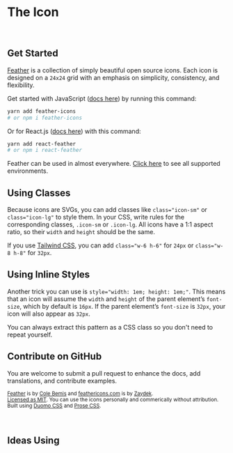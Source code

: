 # The <code><KebabCase /></code> Icon

<BentoBox />

<!-- ## Quick Start

<pre>
	<code>

{`function Thing() {
	return (
		${<TitleCase />}
	)
}`}

	</code>
</pre> -->

<br />

<!--

## Quick Start

- **[JavasScript](https://github.com/feathericons/feather)** <code><JavasScript /></code>
- **[React.js](https://github.com/feathericons/react-feather)** <code><ReactJS /></code>

-->

## Get Started

[Feather](https://github.com/feathericons/feather) is a collection of simply beautiful open source icons. Each icon is
designed on a `24x24` grid with an emphasis on simplicity, consistency, and flexibility.

Get started with JavaScript ([docs here](https://github.com/feathericons/feather)) by running this command:

```bash
yarn add feather-icons
# or npm i feather-icons
```

Or for React.js ([docs here](https://github.com/feathericons/react-feather)) with this command:

<!-- TODO: Add Vue docs? -->

```bash
yarn add react-feather
# or npm i react-feather
```

Feather can be used in almost everywhere. [Click here](https://github.com/feathericons/feather#related-projects) to see
all supported environments.

## Using Classes

Because icons are SVGs, you can add classes like `class="icon-sm"` or `class="icon-lg"` to style them. In your CSS,
write rules for the corresponding classes, `.icon-sm` or `.icon-lg`. All icons have a 1:1 aspect ratio, so their `width`
and `height` should be the same.

If you use [Tailwind CSS](https://tailwindcss.com), you can add `class="w-6 h-6"` for `24px` or `class="w-8 h-8"` for
`32px`.

## Using Inline Styles

Another trick you can use is `style="width: 1em; height: 1em;"`. This means that an icon will assume the `width` and
`height` of the parent element’s `font-size`, which by default is `16px`. If the parent element’s `font-size` is `32px`,
your icon will also appear as `32px`.

You can always extract this pattern as a CSS class so you don't need to repeat yourself.

## Contribute on GitHub

You are welcome to submit a pull request to enhance the docs, add translations, and contribute examples.

<p>
<small>

[Feather](https://github.com/feathericons/feather) is by [Cole Bemis](https://twitter.com/colebemis) and
[feathericons.com](https://github.com/feathericons/feathericons.com) is by
[Zaydek](https://twitter.com/username_ZAYDEK).<br />
[Licensed as MIT](https://github.com/feathericons/feather/blob/master/LICENSE). You can use the icons personally and
commerically without attribution.<br /> Built using [Duomo CSS](https://github.com/zaydek/duomo) and
[Prose CSS](https://github.com/zaydek/prose).

</small>
</p>

<br />

## Ideas Using <code><KebabCase /></code>

<div>
	<Demos />
</div>

<More />
